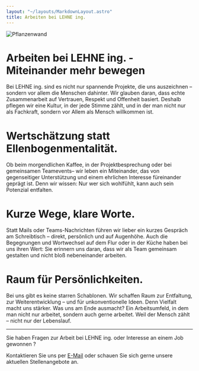 ```yaml
---
layout: "~/layouts/MarkdownLayout.astro"
title: Arbeiten bei LEHNE ing.
---
```



![Pflanzenwand](./cover.jpg)

# Arbeiten bei LEHNE ing. - Miteinander mehr bewegen

Bei LEHNE ing. sind es nicht nur spannende Projekte, die uns auszeichnen – sondern vor allem die Menschen dahinter. Wir glauben daran, dass echte Zusammenarbeit auf Vertrauen, Respekt und Offenheit basiert.
Deshalb pflegen wir eine Kultur, in der jede Stimme zählt, und in der man nicht nur als Fachkraft, sondern vor Allem als Mensch willkommen ist.

# Wertschätzung statt Ellenbogenmentalität.

Ob beim morgendlichen Kaffee, in der Projektbesprechung oder bei gemeinsamen Teamevents– wir leben ein Miteinander, das von gegenseitiger Unterstützung und einem ehrlichen Interesse füreinander geprägt ist.
Denn wir wissen: Nur wer sich wohlfühlt, kann auch sein Potenzial entfalten.

# Kurze Wege, klare Worte.
Statt Mails oder Teams-Nachrichten führen wir lieber ein kurzes Gespräch am Schreibtisch – direkt, persönlich und auf Augenhöhe.
Auch die Begegnungen und Wortwechsel auf dem Flur oder in der Küche haben bei uns ihren Wert: Sie erinnern uns daran, dass wir als Team gemeinsam gestalten und nicht bloß nebeneinander arbeiten.

# Raum für Persönlichkeiten.
Bei uns gibt es keine starren Schablonen. Wir schaffen Raum zur Entfaltung, zur Weiterentwicklung – und für unkonventionelle Ideen.
Denn Vielfalt macht uns stärker.
Was uns am Ende ausmacht? Ein Arbeitsumfeld, in dem man nicht nur arbeitet, sondern auch gerne arbeitet.
Weil der Mensch zählt – nicht nur der Lebenslauf.


<Slider id="office" images={images} />

---

Sie haben Fragen zur Arbeit bei LEHNE ing. oder Interesse an einem Job gewonnen ?

Kontaktieren Sie uns per [E-Mail](mailto:info@lehne-ing.de) oder schauen Sie sich gerne unsere aktuellen Stellenangebote an.
